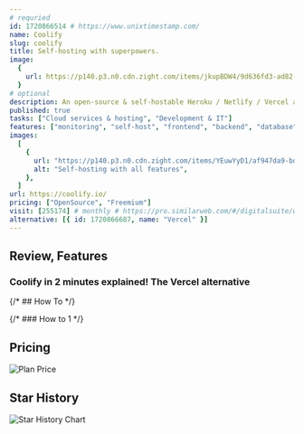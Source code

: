 ```yaml
---
# requried
id: 1720866514 # https://www.unixtimestamp.com/
name: Coolify
slug: coolify
title: Self-hosting with superpowers.
image:
  {
    url: https://p140.p3.n0.cdn.zight.com/items/jkupBDW4/9d636fd3-ad82-4f94-8bfc-e44b48772741.jpg,
  }
# optional
description: An open-source & self-hostable Heroku / Netlify / Vercel alternative.
published: true
tasks: ["Cloud services & hosting", "Development & IT"]
features: ["monitoring", "self-host", "frontend", "backend", "database"]
images:
  [
    {
      url: "https://p140.p3.n0.cdn.zight.com/items/YEuwYyD1/af947da9-bd5a-4f57-a5a7-3ec4b08d990a.jpg",
      alt: "Self-hosting with all features",
    },
  ]
url: https://coolify.io/
pricing: ["OpenSource", "Freemium"]
visit: [255174] # monthly # https://pro.similarweb.com/#/digitalsuite/websiteanalysis/home
alternative: [{ id: 1720866687, name: "Vercel" }]
---
```


## Review, Features

### Coolify in 2 minutes explained! The Vercel alternative

<DetailYoutube videoId="HZanV8A9QnA" startTime={0} />

{/* ## How To */}

{/* ### How to 1 */}

## Pricing

<Img
  src="https://p140.p3.n0.cdn.zight.com/items/7KuZl8zb/e30d3703-6e13-4f5e-8720-a5fa1338d0c8.jpg?v=%22aec3b4952534b2e2a96f09a5e2660e5a%22"
  alt="Plan Price"
/>

## Star History

![Star History Chart](https://api.star-history.com/svg?repos=coollabsio/coolify)
